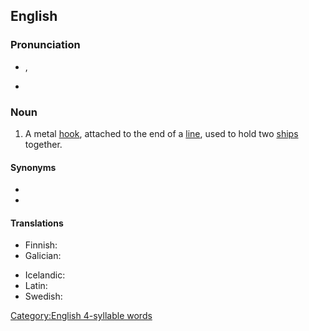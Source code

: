 ==English==

===Pronunciation===
* {{a|GA}} {{enPR|grăpʹ(ə-)lĭng ī'ərn}}, {{IPA|en|/ˈɡɹæp(ə)lɪŋ ˌaɪɚn/}}
* {{hyph|en|grap|pling iron}}

===Noun===
{{en-noun}}

# {{lb|en|nautical}} A metal [[hook]], attached to the end of a [[line]], used to hold two [[ship]]s together.

====Synonyms====
* {{l|en|grappling}}
* {{l|en|grappling hook}}

====Translations====
{{trans-top|metal hook used to hold two ships together}}
* Finnish: {{t|fi|entraushaka}}
* Galician: {{t+|gl|arpeo|m}}
{{trans-mid}}
* Icelandic: {{t|is|stafnljár|m}}
* Latin: {{t|la|harpagō|m}}
* Swedish: {{t|sv|änterhake|c}}
{{trans-bottom}}

[[Category:English 4-syllable words]]